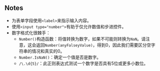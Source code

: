 ## Notes

* 为表单字段使用`<label>`来指示输入内容。
* 使用`<input type="number">`有助于仅允许数值和步进控件。
* 数字格式化很棘手：
  * `Number()`构造函数：将值转换为数字，如果不可能则转换为`NaN`。请注意，这会返回`Number(anyFalseyValue)`，得到0，因此我们需要区分空字符串的情况和真实的0。
  * `Number.IsNaN()`：确定一个值是否是数字。
  * `/\.\d{5}/`：此正则表达式测试一个数字是否具有5位或更多小数位。
